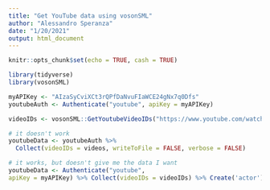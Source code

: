 ```yaml
---
title: "Get YouTube data using vosonSML"
author: "Alessandro Speranza"
date: "1/20/2021"
output: html_document
---
```


```r
knitr::opts_chunk$set(echo = TRUE, cash = TRUE)
```

```r
library(tidyverse)
library(vosonSML)
```

```r
myAPIKey <- "AIzaSyCviXCt3rQPfDaNvuFIaWCE24gNx7q0Dfs"
youtubeAuth <- Authenticate("youtube", apiKey = myAPIKey)
```


```r
videoIDs <- vosonSML::GetYoutubeVideoIDs("https://www.youtube.com/watch?v=eplD0ETmqcg&ab_channel=AlessandroSperanza")
```

```r
# it doesn't work
youtubeData <- youtubeAuth %>% 
  Collect(videoIDs = videos, writeToFile = FALSE, verbose = FALSE)
```

```r
# it works, but doesn't give me the data I want
youtubeData <- Authenticate("youtube",
apiKey = myAPIKey) %>% Collect(videoIDs = videoIDs) %>% Create('actor')
```


